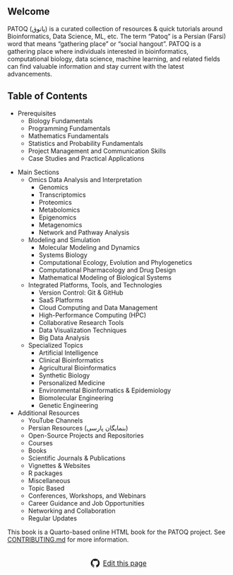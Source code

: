 ## Welcome

PATOQ (پاتوق) is a curated collection of resources & quick tutorials around Bioinformatics, Data Science, ML, etc. The term "Patoq" is a Persian (Farsi) word that means "gathering place" or "social hangout". PATOQ is a gathering place where individuals interested in bioinformatics, computational biology, data science, machine learning, and related fields can find valuable information and stay current with the latest advancements.

## Table of Contents

- Prerequisites
  - Biology Fundamentals
  - Programming Fundamentals
  - Mathematics Fundamentals
  - Statistics and Probability Fundamentals
  - Project Management and Communication Skills
  - Case Studies and Practical Applications

<!-- End of Table of Contents -->

- Main Sections
  - Omics Data Analysis and Interpretation
    - Genomics
    - Transcriptomics
    - Proteomics
    - Metabolomics
    - Epigenomics
    - Metagenomics
    - Network and Pathway Analysis
  - Modeling and Simulation
    - Molecular Modeling and Dynamics
    - Systems Biology
    - Computational Ecology, Evolution and Phylogenetics
    - Computational Pharmacology and Drug Design
    - Mathematical Modeling of Biological Systems
  - Integrated Platforms, Tools, and Technologies
    - Version Control: Git & GitHub
    - SaaS Platforms
    - Cloud Computing and Data Management
    - High-Performance Computing (HPC)
    - Collaborative Research Tools
    - Data Visualization Techniques
    - Big Data Analysis
  - Specialized Topics
    - Artificial Intelligence
    - Clinical Bioinformatics
    - Agricultural Bioinformatics
    - Synthetic Biology
    - Personalized Medicine
    - Environmental Bioinformatics & Epidemiology
    - Biomolecular Engineering
    - Genetic Engineering

- Additional Resources
  - YouTube Channels
  - Persian Resources (بنمایگان پارسی)
  - Open-Source Projects and Repositories
  - Courses
  - Books
  - Scientific Journals & Publications
  - Vignettes & Websites
  - R packages
  - Miscellaneous
  - Topic Based
  - Conferences, Workshops, and Webinars
  - Career Guidance and Job Opportunities
  - Networking and Collaboration
  - Regular Updates

This book is a Quarto-based online HTML book for the PATOQ project. See [CONTRIBUTING.md](https://github.com/arashabadi/patoq/blob/main/CONTRIBUTING.md) for more information.

<div style="text-align:center; margin: 2em 0 1em 0;">
  <a href="https://github.com/arashabadi/patoq" class="btn btn-primary" style="display:inline-flex;align-items:center;gap:0.5em; font-size:1.1em; padding:0.5em 1.2em;">
    <svg xmlns="http://www.w3.org/2000/svg" width="20" height="20" fill="currentColor" viewBox="0 0 16 16">
      <path d="M8 0C3.58 0 0 3.58 0 8c0 3.54 2.29 6.53 5.47 7.59.4.07.55-.17.55-.38 0-.19-.01-.82-.01-1.49-2.01.37-2.53-.49-2.69-.94-.09-.23-.48-.94-.82-1.13-.28-.15-.68-.52-.01-.53.63-.01 1.08.58 1.23.82.72 1.21 1.87.87 2.33.66.07-.52.28-.87.51-1.07-1.78-.2-3.64-.89-3.64-3.95 0-.87.31-1.59.82-2.15-.08-.2-.36-1.02.08-2.12 0 0 .67-.21 2.2.82a7.65 7.65 0 0 1 2-.27c.68 0 1.36.09 2 .27 1.53-1.04 2.2-.82 2.2-.82.44 1.1.16 1.92.08 2.12.51.56.82 1.27.82 2.15 0 3.07-1.87 3.75-3.65 3.95.29.25.54.73.54 1.48 0 1.07-.01 1.93-.01 2.19 0 .21.15.46.55.38A8.013 8.013 0 0 0 16 8c0-4.42-3.58-8-8-8z"/>
    </svg>
    Edit this page
  </a>
</div>
